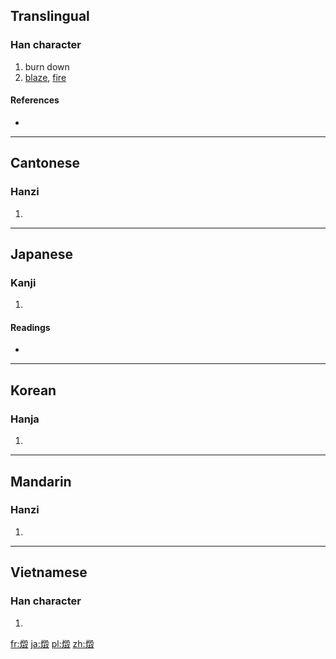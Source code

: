 ==Translingual==

===Han character===
{{Han char|rn=86|rad=火|as=13|sn=17|four=9784<sub>7</sub>|canj=火竹土水 (FHGE), 火竹一水 (FHME)}}

# burn down
# [[blaze]], [[fire]]

====References====
* {{Han ref|kx=0685.090|dkj=19478|dj=1098.020|hdz=32241.040|uh=71EC|ud=29164|bh=C0EC|bd=49388}}

----

==Cantonese==

===Hanzi===
{{yue-hanzi|jyut=|y=wai2}}

# {{defn|Cantonese|sort=火13}}

----

==Japanese==

===Kanji===
{{ja-kanji|grade=|rs=火13}}

# {{defn|Japanese|sort=火13}}

====Readings====
* {{ja-readings|on=[[き]] (ki)|kun=[[やく]] (yaku)}}

----

==Korean==

===Hanja===
{{ko-hanja|hangeul=훼|eumhun=|rv=hwe|mr=hwe|y=hwey}}

# {{defn|Korean|sort=火13}}

----

==Mandarin==

===Hanzi===
{{cmn-hanzi|pin=[[huǐ]] ([[hui3]])|wg=hui<sup>3</sup>}}

# {{defn|Mandarin|sort=火13}}

----

==Vietnamese==

===Han character===
{{vi-hantu|[[hủy]], [[huỷ]]|rs=火13}}

# {{defn|Vietnamese|sort=火13}}

[[fr:燬]]
[[ja:燬]]
[[pl:燬]]
[[zh:燬]]